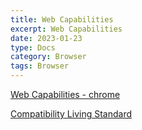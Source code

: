 ```yaml
---
title: Web Capabilities
excerpt: Web Capabilities
date: 2023-01-23
type: Docs
category: Browser
tags: Browser
---
```



[Web Capabilities - chrome](https://developer.chrome.com/docs/capabilities)

[Compatibility Living Standard](https://compat.spec.whatwg.org/)

